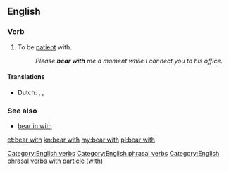 ==English==

{{rfe}}

===Verb===
{{head|en|verb|phrasal verb|head=to [[bear]] with}}

# {{context|idiomatic|lang=en}} To be [[patient]] with.
#: ''Please '''bear with''' me a moment while I connect you to his office.''

====Translations====
{{trans-top|be patient with}}
* Dutch: {{t+|nl|geduld}} {{t+|nl|hebben}}, {{t+|nl|uithouden}}, {{t+|nl|verdragen}}
{{trans-mid}}
{{trans-bottom}}

===See also===
* [[bear in with]]

[[Category:English verbs]]
[[Category:English phrasal verbs]]
[[Category:English phrasal verbs with particle (with)]]

[[et:bear with]]
[[kn:bear with]]
[[my:bear with]]
[[pl:bear with]]